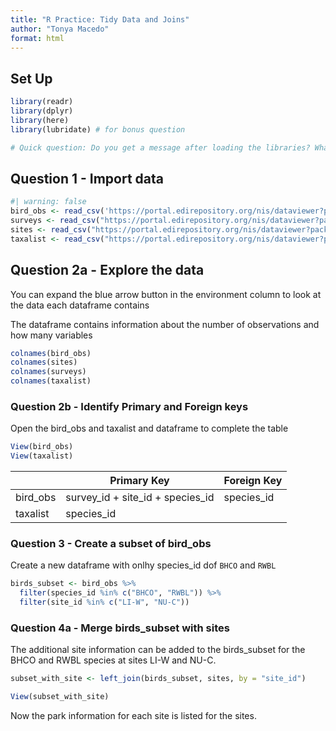 ```yaml
---
title: "R Practice: Tidy Data and Joins"
author: "Tonya Macedo"
format: html
---
```


## Set Up

```r

library(readr)
library(dplyr)
library(here)
library(lubridate) # for bonus question

# Quick question: Do you get a message after loading the libraries? What is it telling you? Talk to your neighbor about it or write a note in your qmd.

```

## Question 1 - Import data

```r
#| warning: false
bird_obs <- read_csv('https://portal.edirepository.org/nis/dataviewer?packageid=knb-lter-cap.256.10&entityid=53edaa7a0e083013d9bf20322db1780e')
surveys <- read_csv("https://portal.edirepository.org/nis/dataviewer?packageid=knb-lter-cap.256.10&entityid=b2466fa5cb5ed7ee1ea91398fc291c59")
sites <- read_csv("https://portal.edirepository.org/nis/dataviewer?packageid=knb-lter-cap.256.10&entityid=81bf72420e69077097fb0790dcdc63a6")
taxalist <- read_csv("https://portal.edirepository.org/nis/dataviewer?packageid=knb-lter-cap.256.10&entityid=58f863b7e3066e68536a9cacdc7bd58e")

```

## Question 2a - Explore the data

You can expand the blue arrow button in the environment column to look at the data each dataframe contains

The dataframe contains information about the number of observations and how many variables

```r

colnames(bird_obs)
colnames(sites)
colnames(surveys)
colnames(taxalist)


```

### Question 2b - Identify Primary and Foreign keys

Open the bird_obs and taxalist and dataframe to complete the table

```r
View(bird_obs)
View(taxalist)
```

|          | Primary Key                      | Foreign Key |
|----------|----------------------------------|-------------|
| bird_obs | survey_id + site_id + species_id | species_id  |
| taxalist | species_id                       |             |

### Question 3 - Create a subset of bird_obs

Create a new dataframe with onlhy species_id dof `BHCO` and `RWBL`

```r
birds_subset <- bird_obs %>%
  filter(species_id %in% c("BHCO", "RWBL")) %>%
  filter(site_id %in% c("LI-W", "NU-C"))

```


### Question 4a - Merge birds_subset with sites

The additional site information can be added to the birds_subset for the BHCO and RWBL species at sites LI-W and NU-C. 

```r
subset_with_site <- left_join(birds_subset, sites, by = "site_id")

View(subset_with_site)
```


Now the park information for each site is listed for the sites. 









